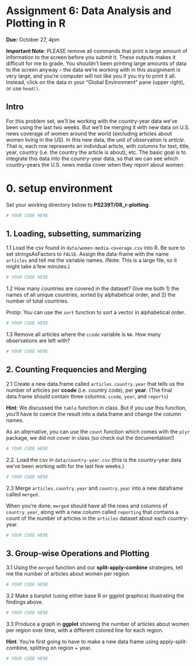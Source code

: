 
# Assignment 6: Data Analysis and Plotting in R

**Due:** October 27, 4pm

**Important Note**: PLEASE remove all commands that print a large amount of information to the screen before you submit it. These outputs makes it difficult for me to grade. You shouldn't been printing large amounts of data to the screen anyway -- the data we're working with in this assignment is very large, and you're computer will not like you if you try to print it all. Instead, click on the data in your "Global Environment" pane (upper right), or use `head()`.

## Intro

For this problem set, we'll be working with the country-year data we've been using the last two weeks. But we'll be merging it with new data on U.S. news coverage of women around the world (excluding articles about women living in the US). In this new data, the unit of observation is *article*. That is, each row represents an individual article, with columns for text, title, year, country (i.e. the country the article is about), etc. The basic goal is to integrate this data into the country-year data, so that we can see which country-years the U.S. news media cover when they report about women.

# 0. setup environment

Set your working directory below to **PS239T/08_r-plotting**.

```r
# YOUR CODE HERE 
```

## 1. Loading, subsetting, summarizing

1.1 Load the csv found in `data/women-media-coverage.csv` into R. Be sure to set stringsAsFactors to `FALSE`. Assign the data-frame with the name `articles` and tell me the variable names. (Note: This is a large file, so it might take a few minutes.)

```r
# YOUR CODE HERE 
```

1.2 How many countries are covered in the dataset? Give me both 1) the names of all unique countries, sorted by alphabetical order, and 2) the number of total countries.

Protip: You can use the `sort` function to sort a vector in alphabetical order.

```r
# YOUR CODE HERE 
```

1.3 Remove all articles where the `ccode` variable is `NA`. How many observations are left with?

```r
# YOUR CODE HERE 
```

## 2. Counting Frequencies and Merging

2.1 Create a new data.frame called `articles.country.year` that tells us the number of articles per **ccode** (i.e. country code), per **year**. (The final data.frame should contain three columns: `ccode`, `year`, and `reports`)

**Hint**: We discussed the `table` function in class. But if you use this function, you'll have to coerce the result into a data.frame and change the column names. 

As an alternative, you can use the `count` function which comes with the `plyr` package, we did not cover in class (so check out the documentation!)

```r
# YOUR CODE HERE 
```

2.2. Load the csv in `data/country-year.csv` (this is the country-year data we've been working with for the last few weeks.) 

```r
# YOUR CODE HERE 
```

2.3  Merge `articles.country.year` and `country.year` into a new dataframe called `merged`. 

When you're done, `merged` should have all the rows and columns of `country.year`, along with a new column called `reporting` that contains a count of the number of articles in the `articles` dataset about each country-year.

```r
# YOUR CODE HERE 
```

## 3. Group-wise Operations and Plotting

3.1 Using the `merged` function and our **split-apply-combine** strategies, tell me the number of articles about women per region.

```r
# YOUR CODE HERE 
```

3.2 Make a barplot (using either base R or ggplot graphics) illustrating the findings above.

```r
# YOUR CODE HERE 
```

3.3 Produce a graph in **ggplot** showing the number of articles about women per region over time, with a different colored line for each region.

**Hint**: You're first going to have to make a new data frame using apply-split-combine, splitting on region + year.

```r
# YOUR CODE HERE 
```